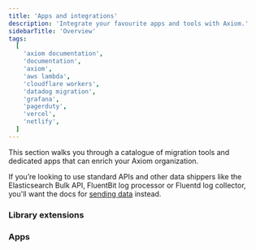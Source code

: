 ```yaml
---
title: 'Apps and integrations'
description: 'Integrate your favourite apps and tools with Axiom.'
sidebarTitle: 'Overview'
tags:
  [
    'axiom documentation',
    'documentation',
    'axiom',
    'aws lambda',
    'cloudflare workers',
    'datadog migration',
    'grafana',
    'pagerduty',
    'vercel',
    'netlify',
  ]
---
```


This section walks you through a catalogue of migration tools and dedicated apps that can enrich your Axiom organization.

If you’re looking to use standard APIs and other data shippers like the Elasticsearch Bulk API, FluentBit log processor or Fluentd log collector, you'll want the docs for [sending data](/docs/send-data/ingest) instead.

<CardGroup cols={2}>
  <Card
    title="JavaScript"
    icon="js"
    href="https://github.com/axiomhq/axiom-js"
  >
  </Card>
  <Card
    title="Go"
    icon="golang"
    href="https://github.com/axiomhq/axiom-go"
  >
  </Card>
  <Card
    title="Rust"
    icon="rust"
    href="https://github.com/axiomhq/axiom-rs"
  >
  </Card>
  <Card
    title="Python"
    icon="python"
    href="https://github.com/axiomhq/axiom-py"
  >
  </Card>
</CardGroup>

### Library extensions

<CardGroup>
  <Card
    title="Next.js"
    href="https://github.com/axiomhq/next-axiom"
  >
  </Card>
  <Card
    title="Rust Tracing"
    href="https://github.com/axiomhq/tracing-axiom"
  >
  </Card>
  <Card
    title="Winston"
    href="https://github.com/axiomhq/axiom-js/tree/main/packages/winston"
  >
  </Card>
  <Card
    title="Pino"
    href="https://github.com/axiomhq/axiom-js/tree/main/packages/pino"
  >
  </Card>
    <Card
    title="Logrus"
    href="https://pkg.go.dev/github.com/axiomhq/axiom-go/adapters/logrus"
  >
  </Card>
    <Card
    title="Apex"
    href="https://pkg.go.dev/github.com/axiomhq/axiom-go/adapters/apex"
  >
  </Card>
    <Card
    title="Zap"
    href="https://pkg.go.dev/github.com/axiomhq/axiom-go/adapters/zap"
  >
  </Card>
    <Card
    title="Python logging"
    href="https://github.com/axiomhq/axiom-py/blob/main/axiom/logging.py"
  >
  </Card>
    <Card
    title="Go OTel"
    href="https://github.com/axiomhq/axiom-go/blob/main/axiom/otel/doc.go"
  >
  </Card>
</CardGroup>

### Apps

<CardGroup>
  <Card
    title="Vercel"
    href="https://vercel.com/integrations/axiom"
  >
  </Card>
  <Card
    title="Netlify"
    href="https://docs.netlify.com/monitor-sites/log-drains/#axiom"
  >
  </Card>
  <Card
    title="Vector"
    href="https://vector.dev/docs/reference/configuration/sinks/axiom/"
  >
  </Card>
  <Card
    title="AWS Lambda"
    href="https://github.com/axiomhq/axiom-lambda-extension"
  >
  </Card>
    <Card
    title="Cloudflare Workers"
    href="https://github.com/axiomhq/axiom-cloudflare-workers"
  >
  </Card>
</CardGroup>
